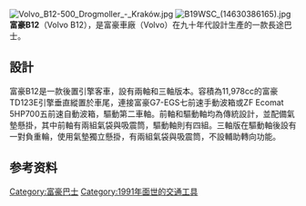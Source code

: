 {{noteTA
|1=zh-hans:沃尔沃; zh-hant:富豪;zh-sg:Volvo;
}}
{{multiple issues|
{{copyedit|time=2013-06-08T05:18:30+00:00}}
{{unref|time=2013-06-08T05:18:30+00:00}}
}}
[[File:Volvo_B12-500_Drogmoller_-_Kraków.jpg|thumb]]
[[File:B19WSC_(14630386165).jpg|thumb]]
'''富豪B12'''（Volvo B12），是富豪車廠（Volvo）在九十年代設計生產的一款長途巴士。

==設計==
富豪B12是一款後置引擎客車，設有兩軸和三軸版本。容積為11,978cc的富豪TD123E引擎垂直縱置於車尾，連接富豪G7-EGS七前速手動波箱或ZF Ecomat 5HP700五前速自動波箱，驅動第二車軸。前軸和驅動軸均為傳統設計，並配備氣墊懸掛，其中前軸有兩組氣袋與吸震筒，驅動軸則有四組。三軸版在驅動軸後設有一對負重輪，使用氣墊獨立懸掛，有兩組氣袋與吸震筒，不設輔助轉向功能。

==参考资料==
{{Reflist}}

[[Category:富豪巴士|Category:富豪巴士]]
[[Category:1991年面世的交通工具|Category:1991年面世的交通工具]]